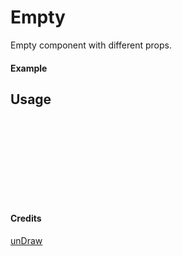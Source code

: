 
<Meta of={Empty} title="unDraw/Empty" />

# Empty

Empty component with different props.

#### Example

<Canvas of={Empty.Primary} />

## Usage

```ts
import { Empty } from "yadl-ui";

const Example = () => {
  return (
      <Empty />
  );
};

export default Example;
```

#### Credits
[unDraw](https://undraw.co/illustrations)
